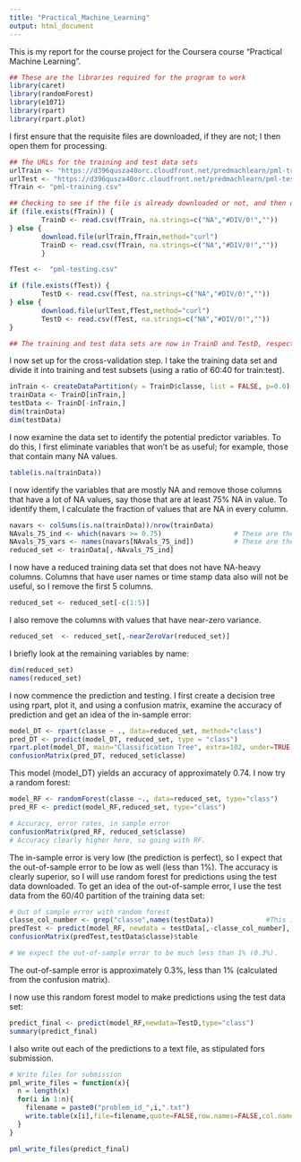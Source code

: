 ```yaml
---
title: "Practical_Machine_Learning"
output: html_document
---
```


This is my report for the course project for the Coursera course "Practical Machine Learning".

```r
## These are the libraries required for the program to work
library(caret)
library(randomForest)
library(e1071)
library(rpart)
library(rpart.plot)
```
I first ensure that the requisite files are downloaded, if they are not; I then open them for processing.

```r
## The URLs for the training and test data sets
urlTrain <- "https://d396qusza40orc.cloudfront.net/predmachlearn/pml-training.csv"
urlTest <- "https://d396qusza40orc.cloudfront.net/predmachlearn/pml-testing.csv"
fTrain <- "pml-training.csv"

## Checking to see if the file is already downloaded or not, and then opening it
if (file.exists(fTrain)) {
        TrainD <- read.csv(fTrain, na.strings=c("NA","#DIV/0!",""))
} else {
        download.file(urlTrain,fTrain,method="curl")
        TrainD <- read.csv(fTrain, na.strings=c("NA","#DIV/0!",""))
        }

fTest <-  "pml-testing.csv"

if (file.exists(fTest)) {
        TestD <- read.csv(fTest, na.strings=c("NA","#DIV/0!",""))
} else {
        download.file(urlTest,fTest,method="curl")
        TestD <- read.csv(fTest, na.strings=c("NA","#DIV/0!",""))
}

## The training and test data sets are now in TrainD and TestD, respectively.
```
I now set up for the cross-validation step. I take the training data set and divide it into training and test subsets (using a ratio of 60:40 for train:test). 
```r
inTrain <- createDataPartition(y = TrainD$classe, list = FALSE, p=0.6)
trainData <- TrainD[inTrain,]
testData <- TrainD[-inTrain,]
dim(trainData)
dim(testData)
```
I now examine the data set to identify the potential predictor variables. 
To do this, I first eliminate variables that won't be as useful; for example, those that contain many NA values.
```r
table(is.na(trainData))
```
I now identify the variables that are mostly NA and remove those columns that have a lot of NA values, say those that are at least 75% NA in value. To identify them, I calculate the fraction of values that are NA in every column.
```r
navars <- colSums(is.na(trainData))/nrow(trainData)
NAvals_75_ind <- which(navars >= 0.75)                  # These are the numbers of columns that are mostly NA
NAvals_75_vars <- names(navars[NAvals_75_ind])          # These are the names of the mostly NA columns
reduced_set <- trainData[,-NAvals_75_ind]
```
I now have a reduced training data set that does not have NA-heavy columns. Columns that have user names or time stamp data also will not be useful, so I remove the first 5 columns.
```r
reduced_set <- reduced_set[-c(1:5)]
```
I also remove the columns with values that have near-zero variance. 
```r
reduced_set  <- reduced_set[,-nearZeroVar(reduced_set)]
```
I briefly look at the remaining variables by name:

```r
dim(reduced_set)
names(reduced_set)
```
I now commence the prediction and testing.
I first create a decision tree using rpart, plot it, and using a confusion matrix, examine the accuracy of prediction and get an idea of the in-sample error:
```r
model_DT <- rpart(classe ~ ., data=reduced_set, method="class")
pred_DT <- predict(model_DT, reduced_set, type = "class")
rpart.plot(model_DT, main="Classification Tree", extra=102, under=TRUE, faclen=0)
confusionMatrix(pred_DT, reduced_set$classe)
```
This model (model_DT) yields an accuracy of approximately 0.74.
I now try a random forest:
```r
model_RF <- randomForest(classe ~., data=reduced_set, type="class")       # Random Forest model
pred_RF <- predict(model_RF,reduced_set, type="class")

# Accuracy, error rates, in sample error
confusionMatrix(pred_RF, reduced_set$classe)
# Accuracy clearly higher here, so going with RF.
```
The in-sample error is very low (the prediction is perfect), so I expect that the out-of-sample error to be low as well (less than 1%).
The accuracy is clearly superior, so I will use random forest for predictions using the test data downloaded.
To get an idea of the out-of-sample error, I use the test data from the 60/40 partition of the training data set:
```r
# Out of sample error with random forest
classe_col_number <- grep("classe",names(testData))             #This is the column that is the one we want to predict
predTest <- predict(model_RF, newdata = testData[,-classe_col_number], type="class")
confusionMatrix(predTest,testData$classe)$table

# We expect the out-of-sample error to be much less than 1% (0.3%).
```
The out-of-sample error is approximately 0.3%, less than 1% (calculated from the confusion matrix).

I now use this random forest model to make predictions using the test data set:
```r
predict_final <- predict(model_RF,newdata=TestD,type="class")
summary(predict_final)
```
I also write out each of the predictions to a text file, as stipulated fors submission.
```r
# Write files for submission
pml_write_files = function(x){
  n = length(x)
  for(i in 1:n){
    filename = paste0("problem_id_",i,".txt")
    write.table(x[i],file=filename,quote=FALSE,row.names=FALSE,col.names=FALSE)
  }
}

pml_write_files(predict_final)
```


